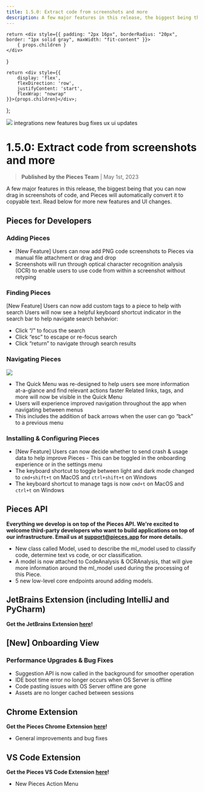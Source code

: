 ```yaml
---
title: 1.5.0: Extract code from screenshots and more
description: A few major features in this release, the biggest being that you can now drag in screenshots of code, and Pieces will automatically convert it to copyable text. Read below for more new features and UI changes.
---
```


    return <div style={{ padding: "2px 16px", borderRadius: "20px", border: "1px solid gray", maxWidth: "fit-content" }}>
        { props.children }
    </div>
}

    return <div style={{
        display: 'flex',
        flexDirection: 'row',
        justifyContent: 'start',
        flexWrap: "nowrap"
    }}>{props.children}</div>;
};

<link rel="canonical" href="https://code.pieces.app/updates/1-5-0-extract-code-from-screenshots-and-more" />

![](https://uploads-ssl.webflow.com/6143afec68f555387049efb3/630d622093e00adec2c9e7a0_ezgif_com-gif-maker3_a8dfb8d2217fb554323f22d0f06b607a_2000.png)
<GridFlexRow><Tag>integrations</Tag> <Tag>new features</Tag> <Tag>bug fixes</Tag> <Tag>ux ui updates</Tag></GridFlexRow>

# 1.5.0: Extract code from screenshots and more
> **Published by the Pieces Team** | May 1st, 2023

A few major features in this release, the biggest being that you can now drag in screenshots of code, and Pieces will automatically convert it to copyable text. Read below for more new features and UI changes.
## Pieces for Developers
### Adding Pieces
- [New Feature] Users can now add PNG code screenshots to Pieces via manual file attachment or drag and drop
- Screenshots will run through optical character recognition analysis (OCR) to enable users to use code from within a screenshot without retyping

### Finding Pieces
[New Feature] Users can now add custom tags to a piece to help with search
Users will now see a helpful keyboard shortcut indicator in the search bar to help navigate search behavior: 
- Click “/” to focus the search
- Click “esc” to escape or re-focus search
- Click “return” to navigate through search results

### Navigating Pieces
![](https://uploads-ssl.webflow.com/6143afec68f555387049efb3/630d622293e00ac51dc9e9af_ezgif_com-gif-maker1_0a9cc53f737d3848155510f351b95964_800.png)
- The Quick Menu was re-designed to help users see more information at-a-glance and find relevant actions faster Related links, tags, and more will now be visible in the Quick Menu
- Users will experience improved navigation throughout the app when navigating between menus
- This includes the addition of back arrows when the user can go “back” to a previous menu

### Installing & Configuring Pieces
- [New Feature] Users can now decide whether to send crash & usage data to help improve Pieces - This can be toggled in the onboarding experience or in the settings menu
- The keyboard shortcut to toggle between light and dark mode changed to ```cmd+shift+t``` on MacOS and ```ctrl+shift+t``` on Windows
- The keyboard shortcut to manage tags is now ```cmd+t``` on MacOS and ```ctrl+t``` on Windows

## Pieces API
**Everything we develop is on top of the Pieces API. We're excited to welcome third-party developers who want to build applications on top of our infrastructure. Email us at support@pieces.app for more details.**
- New class called Model, used to describe the ml_model used to classify code, determine text vs code, or ocr classification.
- A model is now attached to CodeAnalysis & OCRAnalysis, that will give more information around the ml_model used during the processing of this Piece.
- 5 new low-level core endpoints around adding models.

## JetBrains Extension (including IntelliJ and PyCharm)
**Get the JetBrains Extension <a href="https://plugins.jetbrains.com/plugin/17328-pieces" target="_blank" rel="noopener noreferrer">here</a>!**

## [New] Onboarding View

### Performance Upgrades & Bug Fixes
- Suggestion API is now called in the background for smoother operation
- IDE boot time error no longer occurs when OS Server is offline
- Code pasting issues with OS Server offline are gone
- Assets are no longer cached between sessions

## Chrome Extension
**Get the Pieces Chrome Extension <a href="https://chrome.google.com/webstore/detail/pieces/igbgibhbfonhmjlechmeefimncpekepm?hl=en" target="_blank" rel="noopener noreferrer">here</a>!**

- General improvements and bug fixes

## VS Code Extension
**Get the Pieces VS Code Extension <a href="https://marketplace.visualstudio.com/items?itemName=MeshIntelligentTechnologiesInc.pieces-vscode" target="_blank" rel="noopener noreferrer">here</a>!**

- New Pieces Action Menu
